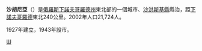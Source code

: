 {{coord|57|40|N|46|37|E|display=title}}

'''沙胡尼亞'''（{{lang-ru|Шаху́нья}}）是[[俄羅斯|俄羅斯]][[下諾夫哥羅德州|下諾夫哥羅德州]]東北部的一個城市、[[沙洪斯基縣|沙洪斯基縣]]縣治，距[[下諾夫哥羅德|下諾夫哥羅德]]東北240公里。2002年人口21,724人。

1927年建立，1943年設市。

{{下諾夫哥羅德州城市}}

[[Category:下諾夫哥羅德州城市|Ш]]